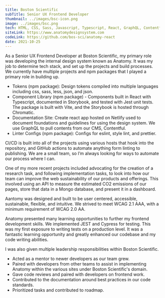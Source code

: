 ```yaml
---
title: Boston Scientific
subTitle: Senior UX Frontend Developer
thumbnail: ../images/bsc-icon.png
image: ../images/bsc.png
tech: HTML, CSS, Sass, Javascript, Typescript, React, GraphQL, Contentful CMS, Storybook
siteLink: https://www.anatomydesignsystem.com
codeLink: https://github.com/bos-sci/anatomy-react
date: 2021-10-25
---
```


As a Senior UX Frontend Developer at Boston Scientific, my primary role was developing the internal design system known as Anatomy. It was my job to determine tech stack, and set up the projects and build processes. We currently have multiple projects and npm packages that I played a primary role in building up.
- Tokens (npm package): Design tokens compiled into multiple languages including css, sass, less, json, and json.
- Component Library (npm package) - Components built in React with Typescript, documented in Storybook, and tested with Jest unit tests. The package is built with Vite, and the Storybook is hosted through Chromatic.
- Documentation Site: Create react app hosted on Netlify used to document foundations and guidelines for using the design system. We use GraphQL to pull contents from our CMS, Contentful.
- Linter Configs (npm package): Configs for eslint, style lint, and prettier.

CI/CD is built into all of the projects using various hosts that hook into the repository, and GitHub actions to automate anything form linting to publishing. We are a small team, so I’m always looking for ways to automate our process where I can.

One of my more recent projects included advocating for the creation of a research task, and following implementation tasks, to look into how our team can improve the web sustainability of our products and offerings. This involved using an API to measure the estimated CO2 emissions of our pages, store that data in a Mongo database, and present it in a dashboard.

Aantomy was designed and built to be user centered, accessible, sustainable, flexible, and intuitive. We strived to meet
WCAG 2.1 AAA, with a minimum requirement of WCAG 2.0 AA.

Anatomy presented many learning opportunities to further my frontend development skills. We implemented JEST and Cypress for testing. This was my first exposure to writing tests on a production level. It was a fantastic learning opportunity and greatly enhanced our codebase and my code writing abilities.

I was also given multiple leadership responsibilities within Boston Scientific.
- Acted as a mentor to newer developers as our team grew.
- Paired with developers from other teams to assist in implementing Anatomy within the various sites under Boston Scientific's domain.
- Gave code reviews and paired with developers on frontend work.
- Contributed to the documentation around best practices in our code standards.
- Prioritized tasks and contributed to roadmap.